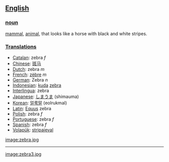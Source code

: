 == [[English]] ==
=== [[noun]] ===

[[mammal]], [[animal]], that looks like a horse with black and white stripes.

=== [[Translation]]s ===
*[[Catalan]]: zebra ''f''
*[[Chinese]]: [[斑马]]
*[[Dutch]]: zebra ''m''
*[[French]]: [[zèbre]] ''m''
*[[German]]: Zebra ''n'' 
*[[Indonesian]]: [[kuda]] [[zebra]]
*[[Interlingua]]: zebra
*[[Japanese]]: [[しまうま]] (shimauma)
*[[Korean]]: [[얼룩말]] (eolrukmal)
*[[Latin]]: [[Equus]] zebra
*[[Polish]]: zebra ''f''
*[[Portuguese]]: zebra ''f''
*[[Spanish]]: zebra ''f''
*[[Volapük]]: [[stripajeval]]

[[image:zebra.jpg]]
----
[[image:zebra3.jpg]]